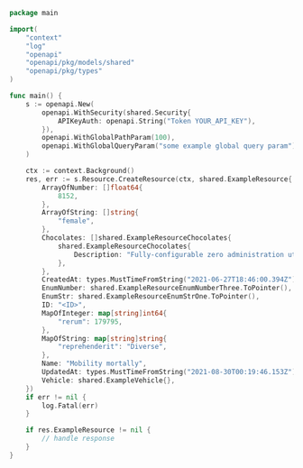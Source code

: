 ```go showLineNumbers copy filename="Create Resource usage example"
package main

import(
	"context"
	"log"
	"openapi"
	"openapi/pkg/models/shared"
	"openapi/pkg/types"
)

func main() {
    s := openapi.New(
        openapi.WithSecurity(shared.Security{
            APIKeyAuth: openapi.String("Token YOUR_API_KEY"),
        }),
        openapi.WithGlobalPathParam(100),
        openapi.WithGlobalQueryParam("some example global query param"),
    )

    ctx := context.Background()
    res, err := s.Resource.CreateResource(ctx, shared.ExampleResource{
        ArrayOfNumber: []float64{
            8152,
        },
        ArrayOfString: []string{
            "female",
        },
        Chocolates: []shared.ExampleResourceChocolates{
            shared.ExampleResourceChocolates{
                Description: "Fully-configurable zero administration utilisation",
            },
        },
        CreatedAt: types.MustTimeFromString("2021-06-27T18:46:00.394Z"),
        EnumNumber: shared.ExampleResourceEnumNumberThree.ToPointer(),
        EnumStr: shared.ExampleResourceEnumStrOne.ToPointer(),
        ID: "<ID>",
        MapOfInteger: map[string]int64{
            "rerum": 179795,
        },
        MapOfString: map[string]string{
            "reprehenderit": "Diverse",
        },
        Name: "Mobility mortally",
        UpdatedAt: types.MustTimeFromString("2021-08-30T00:19:46.153Z"),
        Vehicle: shared.ExampleVehicle{},
    })
    if err != nil {
        log.Fatal(err)
    }

    if res.ExampleResource != nil {
        // handle response
    }
}
```
